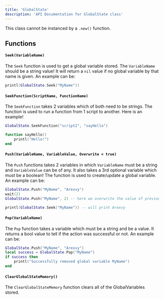 ```yaml
---
title: 'GlobalState'
description: 'API Documentation for GlobalState class'
---
```


<Warning>This class cannot be instanced by a `.new()` function.</Warning>

## Functions
#### `Seek(VariableName)`
The `Seek` function is used to get a global variable stored. The `VariableName` should be a string value! It will return a `nil` value if no global variable by that name is given. An example can be:
```lua
printl(GlobalState.Seek("MyName"))
```

#### `SeekFunction(ScriptName, FunctionName)`
The `SeekFunction` takes 2 variables which of both need to be strings. The function is used to run a function from 1 script to another. Here is an example!
```lua script1.clua
GlobalState.SeekFunction("script2", "sayHello")
```
```lua script2.clua
function sayHello()
    printl("Hello!")
end
```

#### `Push(VariableName, VariableValue, Overwrite = true)`
The `Push` functions takes 2 variables in which `VariableName` must be a string and `VariableValue` can be of any. It also takes a 3rd optional variable which must be a boolean! The function is used to create/update a global variable. An example can be:
```lua script1.clua
GlobalState.Push("MyName", "Arexvy")
wait(2)
GlobalState.Push("MyName", 2) -- here we overwrite the value of previously declared variable "MyName" to a integer with value of 2
```

```lua script2.clua
printl(GlobalState.Seek("MyName")) -- will print Arexvy
```

#### `Pop(VariableName)`
The `Pop` function takes a variable which must be a string and be a value. It returns a bool value to tell if the action was successful or not. An example can be:
```lua
GlobalState.Push("MyName", "Arexvy")
local success = GlobalState.Pop("MyName")
if success then 
    printl("Successfully removed global variable MyName")
end
```

#### `ClearGlobalStateMemory()`
The `ClearGlobalStateMemory` function clears all of the GlobalVariables stored.